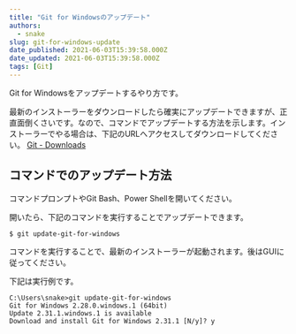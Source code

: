 ```yaml
---
title: "Git for Windowsのアップデート"
authors:
  - snake
slug: git-for-windows-update
date_published: 2021-06-03T15:39:58.000Z
date_updated: 2021-06-03T15:39:58.000Z
tags: [Git]
---
```


Git for Windowsをアップデートするやり方です。

最新のインストーラーをダウンロードしたら確実にアップデートできますが、正直面倒くさいです。なので、コマンドでアップデートする方法を示します。インストーラーでやる場合は、下記のURLへアクセスしてダウンロードしてください。
[Git - Downloads](https://git-scm.com/download)
## コマンドでのアップデート方法

コマンドプロンプトやGit Bash、Power Shellを開いてください。

開いたら、下記のコマンドを実行することでアップデートできます。

    $ git update-git-for-windows

コマンドを実行することで、最新のインストーラーが起動されます。後はGUIに従ってください。

下記は実行例です。

    C:\Users\snake>git update-git-for-windows
    Git for Windows 2.28.0.windows.1 (64bit)
    Update 2.31.1.windows.1 is available
    Download and install Git for Windows 2.31.1 [N/y]? y
